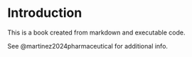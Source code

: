 # Introduction

This is a book created from markdown and executable code.

See @martinez2024pharmaceutical for additional info.
